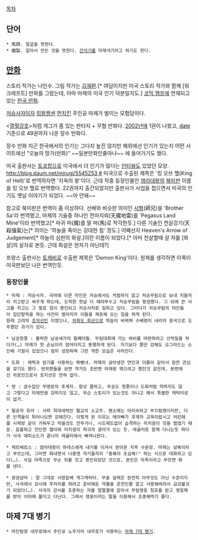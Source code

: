 [[목차]]

== 단어 ==
 * 馬蹄. 말굽을 뜻한다.
 * 磨製. 갈아서 만든 것을 뜻한다. [[간석기]]를 마제석기라고 하기도 한다.

== [[만화]] ==
스토리 작가는 나인수. 그림 작가는 [[김재환]].[* 여담이지만 미국 스토리 작가와 함께 [워크래프트] 만화를 그렸는데, 아마 마제의 미국 인기 덕분일지도.] [[코믹 챔프]]에 연재되고 있는 [[한국 만화]].

[[저승사자]]이자 [[킹왕짱]]센 [[먼치킨]] 주인공 마제가 벌이는 모험담이다.

<[[열혈강호]]>처럼 개그가 좀 있는 판타지 + 무협 만화다. [[2002년]]에 1권이 나왔고, [[date]] 기준으로 49권까지 나온 장수 만화다.

장수 만화 치곤 한국에서의 인기는 그다지 높진 않지만 해외에선 인기가 있는지 어떤 사이트에선 "오늘의 망가(만화)" ~~일본만화인줄아나~~ 에 들어가기도 했다.

미국 출판사는 [[토쿄팝]]으로 미국에서 더 인기가 많다는 [[인터뷰]]도 있었던 모양. [[http://blog.daum.net/mirugi/5545253 #]] 미국으로 수출된 제목은 '킹 오브 헬(King of Hell)'로 번역하자면 '지옥의 왕'이다. 근데 작중 등장인물인 [[염라대왕]]의 [[북미판]] 이름을 킹 오브 헬로 번역했다. 22권까지 출간되었지만 출판사가 사업을 접으면서 미국의 인기도 옛날 이야기가 되었다. ~~아 안돼~~

참고로 북미판은 번역이 좀 이상하다. 선배와 비슷한 의미인 [[사형]](師兄)을 'Brother Sa'라 번역했고, 마제의 기술중 하나인 천마지뢰(天魔地雷)를 'Pegasus Land Mine'이라 번역했고[* 마귀 마(魔)를 말 마(馬)로 착각한듯.] 다른 기술인 천살강기(天殺强氣)는[* 의미는 '하늘을 죽이는 강대한 힘' 정도.] 어째선지 Heaven's Arrow of Judgement[* 하늘의 심판의 화살.]이란 이름이 되었다.[* 아마 천살할때 살 자를 [화살]의 살자로 본듯. 근데 화살은 한자가 아닌데?]

프랑스 출판사는 [[토캐비]]로 수출판 제목은 'Demon King'이다. 원제를 생각하면 이쪽이 미국판보단 나은 번역인듯.

=== 등장인물 ===
 * 마제 : 저승사자. 극마에 이른 마인은 저승에서도 처벌하지 않고 저승무림으로 보내 지들끼리 치고받고 싸우게 하는데, 도착한 첫날 다 때려부수고 저승무림을 평정했다. 그 뒤에 큰 사고를 치고는 그 벌로 힘이 봉인되고 저승사자로 일하고 있다. 그러다가 저승무림의 마인들이 집단탈옥을 하는 사건이 벌어지자 이들을 체포해 오는 일을 하게 된다.
 원래 고려의 [[조의선인]] 이였으나, [[위화도 회군]]으로 하늘이 바뀌며 수배령이 내리자 중국으로 도주했던 과거가 있다.

 * 남궁청풍 : 몰락한 남궁세가의 둘째아들. 무림대회에 가는 여비를 마련하려고 산적질을 하다가(…) 마제가 첫 손님이라 얻어터지고 동행하게 된다. 자기보다 쫌만 강해도 오그라드는 소인배 기질이 있었으나 점차 성장하며 그런 약한 모습은 사라진다.

 * 도화 : 채찍과 암기를 사용하는 쭉빵녀. 마제의 살아생전 연인과 이름이 같아서 잠깐 관심을 갖기도 했다. 번외편들을 보면 작가도 초반엔 마제랑 엮으려고 했던것 같은데, 본편에선 히로인으로서 포지션은 전혀 없다.

 * 영 : 살수집단 무영문의 후계자. 항상 쿨하고, 무공도 청풍이나 도화처럼 약하지도 않고 그렇다고 마제만큼 강하지도 않고, 무슨 스토리가 있는것도 아니고 해서 특별한 캐릭터성이 없가.

 * 혈공자 유아 : 사파 최대세력인 혈교의 소교주. 평소에는 어리숙하고 부끄럼쟁이지만, 다른 인격들이 튀어나오면 강해진다. 이렇게 된 이유는 애아빠가 후계자 교육이랍시고 어린애를 시체랑 같이 가둬두고 먹을것도 안주거나, 시도때도없이 습격하는 미치광이 짓을 벌였기 때문. 음흉하고 잔인한 혈아와 미치광이 파괴자 광아가 있는 듯. 레귤러로 함께 다니는듯 하다가 사곡 에피소드가 끝나자 레귤러에서 빠져나온다.

 * 케르베로스 : 염라대왕이 하데스에게 내기를 이겨서 받아온 지옥 수문장. 마제는 삼복이라고 부르는데, 그러면 화내면서 나중엔 자기들끼리 "중복아 조심해!" 하는 식으로 대화하고 있다(…). 사실 마족으로 무슨 죄를 짓고 봉인되었던 것으로, 본인은 마족이라고 부르면 화를 낸다.

 * 광권삼마 : 말 그대로 시정잡배 개그캐릭터. 무술 실력은 완전히 아무것도 아닌 수준이지만, 사곡에서 강시에 후처리를 하려고 준비해둔 약물을 온천인줄 알고 사용해버려서 금강불괴가 되었다(…). 사곡의 강시를 조종하는 자를 얼떨결에 잡아서 무림영웅 칭호를 받고 영웅패를 받아 이마에 붙이고 다닌다. 그래서 영웅이라는 말을 이용해서 조종해먹기 좋다.

== 마제 7대 병기 ==
 * 마인탐정 네우로에서 주인공 노우가미 네우로가 사용하는 [[마제 7대 병기]].
